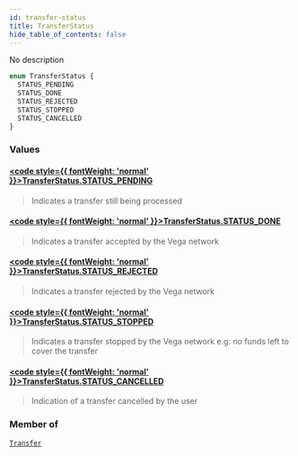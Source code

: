 ```yaml
---
id: transfer-status
title: TransferStatus
hide_table_of_contents: false
---
```








No description

```graphql
enum TransferStatus {
  STATUS_PENDING
  STATUS_DONE
  STATUS_REJECTED
  STATUS_STOPPED
  STATUS_CANCELLED
}
```


### Values

#### [<code style={{ fontWeight: 'normal' }}>TransferStatus.<b>STATUS_PENDING</b></code>](#) 
> Indicates a transfer still being processed
> 

#### [<code style={{ fontWeight: 'normal' }}>TransferStatus.<b>STATUS_DONE</b></code>](#) 
> Indicates a transfer accepted by the Vega network
> 

#### [<code style={{ fontWeight: 'normal' }}>TransferStatus.<b>STATUS_REJECTED</b></code>](#) 
> Indicates a transfer rejected by the Vega network
> 

#### [<code style={{ fontWeight: 'normal' }}>TransferStatus.<b>STATUS_STOPPED</b></code>](#) 
> Indicates a transfer stopped by the Vega network
e.g: no funds left to cover the transfer
> 

#### [<code style={{ fontWeight: 'normal' }}>TransferStatus.<b>STATUS_CANCELLED</b></code>](#) 
> Indication of a transfer cancelled by the user
> 



### Member of

[`Transfer`](/docs/testnet/graphql/objects/transfer)  <Badge class="secondary" text="object"/>



